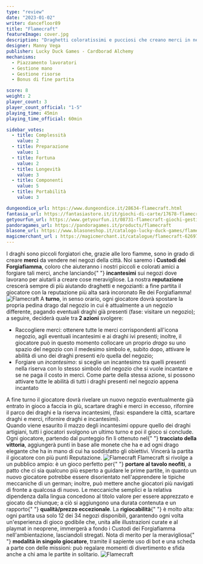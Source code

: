```yaml
---
type: "review"
date: "2023-01-02"
writer: dancefloor89
title: "Flamecraft"
featureImage: cover.jpg
description: "Draghetti coloratissimi e pucciosi che creano merci in negozi incantati"
designer: Manny Vega
publisher: Lucky Duck Games - Cardborad Alchemy
mechanisms:
  - Piazzamento lavoratori
  - Gestione mano
  - Gestione risorse
  - Bonus di fine partita

score: 8
weight: 2
player_count: 3
player_count_official: "1-5"
playing_time: 45min
playing_time_official: 60min

sidebar_votes:
  - title: Complessità
    value: 2
  - title: Preparazione
    value: 1
  - title: Fortuna
    value: 2
  - title: Longevità
    value: 3
  - title: Componenti
    value: 5
  - title: Portabilità
    value: 3

dungeondice_url: https://www.dungeondice.it/28634-flamecraft.html
fantasia_url: https://fantasiastore.it/it/giochi-di-carte/17678-flamecraft.html
getyourfun_url: https://www.getyourfun.it/08731-flamecraft-giochi-gestionali.html
pandoragames_url: https://pandoragames.it/products/flamecraft
blasone_url: https://www.blasoneshop.it/catalogo-lucky-duck-games/flamecraft-200-bustine-protettive-omaggio-507-2523
magicmerchant_url : https://magicmerchant.it/catalogue/flamecraft-62697/
---
```


<Setting>
  I draghi sono piccoli forgiatori che, grazie alle loro fiamme, sono in grado
  di creare <strong>merci</strong> da vendere nei negozi della città. Noi saremo
  i <strong>Custodi dei Forgiafiamma</strong>, coloro che aiuteranno i nostri
  piccoli e colorati amici a forgiare tali merci, anche lanciando{" "}
  <strong>incantesimi</strong> sui negozi dove lavorano per aiutarli a creare
  cose meravigliose. La nostra <strong>reputazione</strong> crescerà sempre di
  più aiutando draghetti e negozianti: a fine partita il giocatore con la
  reputazione più alta sarà incoronato Re dei Forgiafiamma!
</Setting>

<img src="./game1.jpg" alt="Flamecraft" />

<Rules>
  A <strong>turno</strong>, in senso orario, ogni giocatore dovrà spostare la
  propria pedina drago dal negozio in cui è attualmente a un negozio differente,
  pagando eventuali draghi già presenti (fase: visitare un negozio); a seguire,
  deciderà quale tra<strong> 2 azioni</strong> svolgere:
  <ul>
    <li>
      Raccogliere merci: ottenere tutte le merci corrispondenti all'icona
      negozio, agli eventuali incantesimi e ai draghi ivi presenti; inoltre, il
      giocatore può in questo momento collocare un proprio <em>drago</em> su uno
      spazio del negozio con il medesimo simbolo e, subito dopo, attivare le
      abilità di uno dei draghi presenti e/o quella del negozio;
    </li>
    <li>
      Forgiare un <em>incantesimo</em>: si sceglie un incantesimo tra quelli
      presenti nella riserva con lo stesso simbolo del negozio che si vuole
      incantare e se ne paga il costo in merci. Come parte della stessa azione,
      si possono attivare tutte le abilità di tutti i draghi presenti nel
      negozio appena incantato
    </li>
  </ul>
  A fine turno il giocatore dovrà rivelare un nuovo negozio eventualmente già
  entrato in gioco a faccia in giù, scartare draghi e merci in eccesso,
  rifornire il parco dei draghi e la riserva incantesimi, (fasi: espandere la
  città, scartare draghi e merci, rifornire draghi e incantesimi).
  <br />
  Quando viene esaurito il mazzo degli incantesimi oppure quello dei draghi
  artigiani, tutti i giocatori svolgono un ultimo turno e poi il gioco si
  conclude. Ogni giocatore, partendo dal punteggio fin lì ottenuto nel{" "}
  <strong>tracciato della vittoria</strong>, aggiungerà punti in base alle
  monete che ha e ad ogni drago elegante che ha in mano di cui ha soddisfatto
  gli obiettivi. Vincerà la partita il giocatore con più punti Reputazione.
</Rules>

<img src="./game2.jpg" alt="Flamecraft" />

<Feedback>
  Flamecraft si rivolge a un pubblico ampio: è un gioco perfetto per{" "}
  <strong>portare al tavolo neofiti</strong>, a patto che ci sia qualcuno più
  esperto a guidare le prime partite, in quanto un nuovo giocatore potrebbe
  essere disorientato nell'apprendere le tipiche meccaniche di un german;
  inoltre, può mettere anche giocatori più navigati di fronte a qualcosa di
  nuovo. Le meccaniche semplici e la relativa dipendenza dalla lingua concedono
  al titolo valore per essere apprezzato e giocato da chiunque; a ciò si
  aggiungono una durata contenuta e un rapporto{" "}
  <strong>qualità/prezzo eccezionale</strong>. La <strong>rigiocabilità</strong>{" "}
  è molto alta: ogni partita usa solo 12 dei 34 negozi disponibili, garantendo
  ogni volta un'esperienza di gioco godibile che, unita alle illustrazioni
  curate e al playmat in neoprene, immergerà a fondo i Custodi dei Forgiafiamma
  nell'ambientazione, lasciandoli stregati. Nota di merito per la meravigliosa{" "}
  <strong>modalità in singolo giocatore</strong>, tramite il sapiente uso di bot
  e una scheda a parte con delle missioni: può regalare momenti di divertimento
  e sfida anche a chi ama le partite in solitario.
</Feedback>

<img src="./game3.jpg" alt="Flamecraft" />
